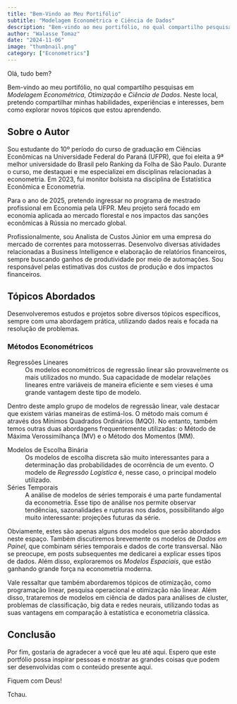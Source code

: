 ```yaml
---
title: "Bem-Vindo ao Meu Portifólio"
subtitle: "Modelagem Econométrica e Ciência de Dados"
description: "Bem-vindo ao meu portifólio, no qual compartilho pesquisas em _Modelagem Econométrica_, _Otimização_ e _Ciência de Dados_. Neste local, pretendo compartilhar minhas habilidades, experiências e interesses, bem como explorar novos tópicos que estou aprendendo."
author: "Walasse Tomaz"
date: "2024-11-06"
image: "thumbnail.png"
category: ["Econometrics"]
---
```


Olá, tudo bem?

Bem-vindo ao meu portifólio, no qual compartilho pesquisas em _Modelagem Econométrica_, _Otimização_ e _Ciência de Dados_. Neste local, pretendo compartilhar minhas habilidades, experiências e interesses, bem como explorar novos tópicos que estou aprendendo.

## **Sobre o Autor**

Sou estudante do 10º período do curso de graduação em Ciências Econômicas na Universidade Federal do Paraná (UFPR), que foi eleita a 9ª melhor universidade do Brasil pelo Ranking da Folha de São Paulo. Durante o curso, me destaquei e me especializei em disciplinas relacionadas à econometria. Em 2023, fui monitor bolsista na disciplina de Estatística Econômica e Econometria.

Para o ano de 2025, pretendo ingressar no programa de mestrado profissional em Economia pela UFPR. Meu projeto será focado em economia aplicada ao mercado florestal e nos impactos das sanções econômicas à Rússia no mercado global.

Profissionalmente, sou Analista de Custos Júnior em uma empresa do mercado de correntes para motosserras. Desenvolvo diversas atividades relacionadas a Business Intelligence e elaboração de relatórios financeiros, sempre buscando ganhos de produtividade por meio de automações. Sou responsável pelas estimativas dos custos de produção e dos impactos financeiros.

## **Tópicos Abordados**

Desenvolveremos estudos e projetos sobre diversos tópicos específicos, sempre com uma abordagem prática, utilizando dados reais e focada na resolução de problemas.

### **Métodos Econométricos**

Regressões Lineares
: Os modelos econométricos de regressão linear são provavelmente os mais utilizados no mundo. Sua capacidade de modelar relações lineares entre variáveis de maneira eficiente e sem vieses é uma grande vantagem deste tipo de modelo.

::: {.callout-note}
Dentro deste amplo grupo de modelos de regressão linear, vale destacar que existem várias maneiras de estimá-los. O método mais comum é através dos Mínimos Quadrados Ordinários (MQO). No entanto, também temos outras duas abordagens frequentemente utilizadas: o Método de Máxima Verossimilhança (MV) e o Método dos Momentos (MM).
:::

Modelos de Escolha Binária
: Os modelos de escolha discreta são muito interessantes para a determinação das probabilidades de ocorrência de um evento. O modelo de _Regressão Logística_ é, nesse caso, o principal modelo utilizado.

Séries Temporais
: A análise de modelos de séries temporais é uma parte fundamental da econometria. Esse tipo de análise nos permite observar tendências, sazonalidades e rupturas nos dados, possibilitando algo muito interessante: projeções futuras da série.

Obviamente, estes são apenas alguns dos modelos que serão abordados neste espaço. Também discutiremos brevemente os modelos de _Dados em Painel_, que combinam séries temporais e dados de corte transversal. Não se preocupe, em posts subsequentes me dedicarei a explicar esses tipos de dados. Além disso, exploraremos os _Modelos Espaciais_, que estão ganhando grande força na econometria moderna.

Vale ressaltar que também abordaremos tópicos de otimização, como programação linear, pesquisa operacional e otimização não linear. Além disso, trataremos de modelos em ciência de dados para análises de cluster, problemas de classificação, big data e redes neurais, utilizando todas as suas vantagens em comparação à estatística e econometria clássica.

## **Conclusão**

Por fim, gostaria de agradecer a você que leu até aqui. Espero que este portfólio possa inspirar pessoas e mostrar as grandes coisas que podem ser desenvolvidas com o conteúdo presente aqui.

Fiquem com Deus! 

Tchau.   




